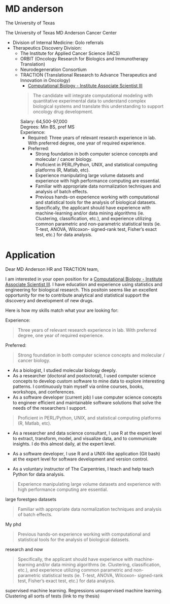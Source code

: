 # MD anderson

The University of Texas  

The University of Texas MD Anderson Cancer Center

* Division of Internal Medicine: Golo referrals
* Therapeutics Discovery Division:
  * The Institute for Applied Cancer Science (IACS)
  * ORBIT (Oncology Research for Biologics and Immunotherapy Translation)
  * Neurodegeneration Consortium
  * TRACTION (Translational Research to Advance Therapeutics and Innovation in Oncology)
    * [Computational Biology - Institute Associate Scientist III](https://jobs.mdanderson.org/search/jobdetails/computational-biology---institute-associate-scientist-iii/e3f4ef5f-6e8b-4764-ada4-f1a69869988c?s_cid=nas&s_cid=NatureJobs)  
    
    > The candidate will integrate computational modeling with quantitative experimental data to understand complex biological systems and translate this understanding to support oncology drug development.
    
    Salary: 64,500-97,000  
    Degrees: Min BS, pref MS  
    Experience: 
      * Required: Three years of relevant research experience in lab. With preferred degree, one year of required experience.
      * Preferred: 
        * Strong foundation in both computer science concepts and molecular / cancer biology. 
        * Proficient in PERL/Python, UNIX, and statistical computing platforms (R, Matlab, etc). 
        * Experience manipulating large volume datasets and experience with high performance computing are essential. 
        * Familiar with appropriate data normalization techniques and analysis of batch effects. 
        * Previous hands-on experience working with computational and statistical tools for the analysis of biological datasets. 
        * Specifically, the applicant should have experience with machine-learning and/or data mining algorithms (ie. Clustering, classification, etc.), and experience utilizing common parametric and non-parametric statistical tests (ie. T-test, ANOVA, Wilcoxon- signed-rank test, Fisher's exact test, etc.) for data analysis. 



# Application

Dear MD Anderson HR and TRACTION team,

I am interested in your open position for a [Computational Biology - Institute Associate Scientist III](https://jobs.mdanderson.org/search/jobdetails/computational-biology---institute-associate-scientist-iii/e3f4ef5f-6e8b-4764-ada4-f1a69869988c?s_cid=nas&s_cid=NatureJobs). I have education and experience using statistics and engineering for biological research. This positoin seems like an excellent opportunity for me to contribute analytical and statistical support the discovery and development of new drugs.

Here is how my skills match what your are looking for:


Experience: 

> Three years of relevant research experience in lab. With preferred degree, one year of required experience.


Preferred: 

> Strong foundation in both computer science concepts and molecular / cancer biology. 

* As a biologist, I studied molecular biology deeply.
* As a researcher (doctoral and postoctoral), I used computer science concepts to develop custom software to mine data to explore interesting patterns. I continuously train myself via  online courses, books, workshops, and conferences.
* As a software developer (current job) I use computer science concepts to engineer efficient and maintainable software solutions that solve the needs of the researchers I support.

> Proficient in PERL/Python, UNIX, and statistical computing platforms (R, Matlab, etc).

* As a researcher and data science consultant, I use R at the expert level to extract, transform, model, and visualize data, and to communicate insights. I do this almost daily, at the expert level.

* As a software developer, I use R and a UNIX-like application (Git bash) at the expert level for software development and version control.

* As a voluntary instructor of The Carpentries, I teach and help teach Python for data analysis. 

> Experience manipulating large volume datasets and experience with high performance computing are essential. 

large forestgeo datasets

> Familiar with appropriate data normalization techniques and analysis of batch effects. 

My phd

> Previous hands-on experience working with computational and statistical tools for the analysis of biological datasets. 

research and now

> Specifically, the applicant should have experience with machine-learning and/or data mining algorithms (ie. Clustering, classification, etc.), and experience utilizing common parametric and non-parametric statistical tests (ie. T-test, ANOVA, Wilcoxon- signed-rank test, Fisher's exact test, etc.) for data analysis. 

supervised machine learning. Regressions
unsupervised machine learning. Clustering
all sorts of tests (link to my thesis)
